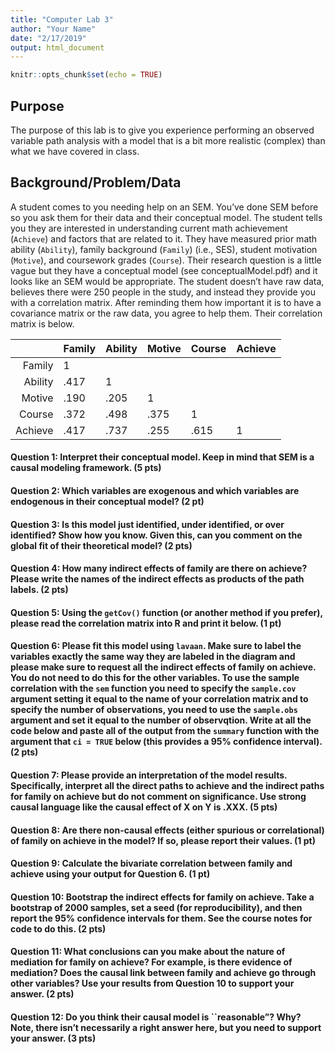 ```yaml
---
title: "Computer Lab 3"
author: "Your Name"
date: "2/17/2019"
output: html_document
---
```


```r
knitr::opts_chunk$set(echo = TRUE)
```

## Purpose
The purpose of this lab is to give you experience performing an observed variable path analysis with a model that is a bit more realistic (complex) than what we have covered in class.

## Background/Problem/Data 
A student comes to you needing help on an SEM. You've done SEM before so you ask them for their data and their conceptual model. The student tells you they are interested in understanding current math achievement (`Achieve`) and factors that are related to it. They have measured prior math ability (`Ability`), family background (`Family`) (i.e., SES), student motivation (`Motive`), and coursework grades (`Course`). Their research question is a little vague but they have a conceptual model (see conceptualModel.pdf) and it looks like an SEM would be appropriate. The student doesn't have raw data, believes there were 250 people in the study, and instead they provide you with a correlation matrix. After reminding them how important it is to have a covariance matrix or the raw data, you agree to help them. Their correlation matrix is below.

|         | Family | Ability | Motive | Course | Achieve |
|--------:|--------|---------|--------|--------|---------|
| Family  | 1      |         |        |        |         |
| Ability | .417   | 1       |        |        |         |
| Motive  | .190   | .205    | 1      |        |         |
| Course  | .372   | .498    | .375   | 1      |         |
| Achieve | .417   | .737    | .255   | .615   | 1       |

#### Question 1: Interpret their conceptual model. Keep in mind that SEM is a causal modeling framework. (5 pts)

#### Question 2: Which variables are exogenous and which variables are endogenous in their conceptual model? (2 pt)

#### Question 3: Is this model just identified, under identified, or over identified? Show how you know. Given this, can you comment on the global fit of their theoretical model? (2 pts)

#### Question 4: How many indirect effects of family are there on achieve? Please write the names of the indirect effects as products of the path labels. (2 pts)

#### Question 5: Using the `getCov()` function (or another method if you prefer), please read the correlation matrix into R and print it below. (1 pt)

#### Question 6: Please fit this model using `lavaan`. Make sure to label the variables exactly the same way they are labeled in the diagram and please make sure to request all the indirect effects of family on achieve. You do not need to do this for the other variables. To use the sample correlation with the `sem` function you need to specify the `sample.cov` argument setting it equal to the name of your correlation matrix and to specify the number of observations, you need to use the `sample.obs` argument and set it equal to the number of observqtion. Write at all the code below and paste all of the output from the `summary` function with the argument that `ci = TRUE` below (this provides a 95% confidence interval). (2 pts)

#### Question 7: Please provide an interpretation of the model results. Specifically, interpret all the direct paths to achieve and the indirect paths for family on achieve but do not comment on significance. Use strong causal language like the causal effect of X on Y is .XXX. (5 pts)

#### Question 8: Are there non-causal effects (either spurious or correlational) of family on achieve in the model? If so, please report their values. (1 pt)

#### Question 9: Calculate the bivariate correlation between family and achieve using your output for Question 6. (1 pt)

#### Question 10: Bootstrap the indirect effects for family on achieve. Take a bootstrap of 2000 samples, set a seed (for reproducibility), and then report the 95% confidence intervals for them. See the course notes for code to do this. (2 pts)

#### Question 11: What conclusions can you make about the nature of mediation for family on achieve? For example, is there evidence of mediation? Does the causal link between family and achieve go through other variables? Use your results from Question 10 to support your answer. (2 pts)

#### Question 12: Do you think their causal model is ``reasonable"? Why? Note, there isn't necessarily a right answer here, but you need to support your answer. (3 pts)


